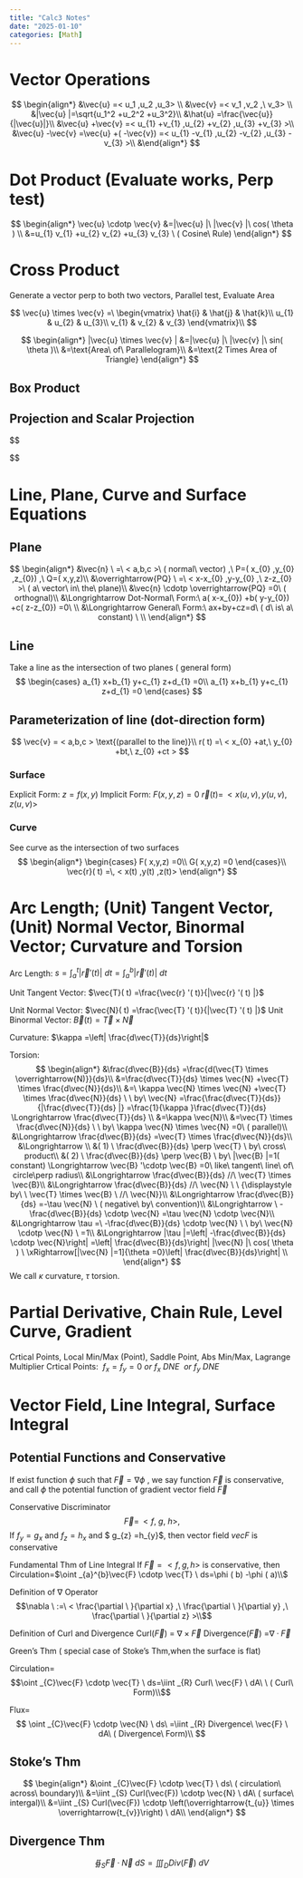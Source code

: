 ```yaml
---
title: "Calc3 Notes"
date: "2025-01-10"
categories: [Math]
---
```


# Vector Operations

$$
\begin{align*}
&\vec{u} =< u_1 ,u_2 ,u_3> \\
&\vec{v} =< v_1 ,v_2 ,\ v_3> \\
&|\vec{u} |=\sqrt{u_1^2 +u_2^2 +u_3^2}\\
&\hat{u} =\frac{\vec{u}}{|\vec{u}|}\\
&\vec{u} +\vec{v} =< u_{1} +v_{1} ,u_{2} +v_{2} ,u_{3} +v_{3}  >\\
&\vec{u} -\vec{v} =\vec{u} +( -\vec{v}) =< u_{1} -v_{1} ,u_{2} -v_{2} ,u_{3} -v_{3}  >\\
&\end{align*}
$$


# Dot Product (Evaluate works, Perp test)
$$
\begin{align*}
\vec{u} \cdotp \vec{v} 
&=|\vec{u} |\ |\vec{v} |\ cos( \theta ) \\
&=u_{1} v_{1} +u_{2} v_{2} +u_{3} v_{3} \ ( Cosine\ Rule)
\end{align*}
$$

# Cross Product 
Generate a vector perp to both two vectors, Parallel test, Evaluate Area

$$
\vec{u} \times \vec{v} =\ \begin{vmatrix}
\hat{i} & \hat{j} & \hat{k}\\
u_{1} & u_{2} & u_{3}\\
v_{1} & v_{2} & v_{3}
\end{vmatrix}\\
$$

$$
\begin{align*}
|\vec{u} \times \vec{v} |
&=|\vec{u} |\ |\vec{v} |\ sin( \theta )\\
&=\text{Area\ of\ Parallelogram}\\
&=\text{2 Times Area of Triangle}
\end{align*}
$$

## Box Product

## Projection and Scalar Projection
$$
\begin{aligned}
&Proj_{\vec{u}}\vec{v}=|\vec{v}|cos(\theta)\widehat{u}=|\vec{v}|\frac{\vec{u}\cdot\vec{v}}{|\vec{u}||\vec{v}|}\frac{\vec{u}}{|\vec{u}|}=\frac{\vec{u}\cdot\vec{v}}{|\vec{u}|^2}\vec{u}\\

&Scal_{\vec{u}}\vec{v}=|\vec{v}|\cos(\theta)=|\vec{v}|\frac{\vec{u}\cdot\vec{v}}{|\vec{u}||\vec{v}|}=\frac{\vec{u}\cdot\vec{v}}{|\vec{u}|}\\

&|Proj_{\vec{u}}\vec{v}|(maginititude)=|Scal_{\vec{u}}\vec{v}| (absvalue)
\end{aligned}
$$



# Line, Plane, Curve and Surface Equations
## Plane
$$
\begin{align*}
&\vec{n} \ =\ < a,b,c >\ ( normal\ vector) ,\ P=( x_{0} ,y_{0} ,z_{0}) ,\ Q=( x,y,z)\\
&\overrightarrow{PQ} \ =\ < x-x_{0} ,y-y_{0} ,\ z-z_{0}  >\ ( a\ vector\ in\ the\ plane)\\
&\vec{n} \cdotp \overrightarrow{PQ} =0\ ( orthognal)\\
&\Longrightarrow Dot-Normal\ Form:\ a( x-x_{0}) +b( y-y_{0}) +c( z-z_{0}) =0\ \\
&\Longrightarrow General\ Form:\ ax+by+cz=d\ ( d\ is\ a\ constant) \ \\
\end{align*}
$$

## Line
Take a line as the intersection of two planes ( general form)
$$
\begin{cases}
a_{1} x+b_{1} y+c_{1} z+d_{1} =0\\
a_{1} x+b_{1} y+c_{1} z+d_{1} =0
\end{cases}
$$

## Parameterization of line (dot-direction form)
$$
\vec{v} = < a,b,c > \text{(parallel to the line)}\\
r( t) =\ < x_{0} +at,\ y_{0} +bt,\ z_{0} +ct >
$$

### Surface

Explicit Form: $z=f( x,y)$
Implicit Form: $F(x,y,z)=0$
$\vec{r}( t) =\, < x( u,v) ,y( u,v) ,z( u,v)>$

### Curve
See curve as the intersection of two surfaces
$$
\begin{align*}
\begin{cases}
F( x,y,z) =0\\
G( x,y,z) =0
\end{cases}\\
\vec{r}( t) =\, < x(t) ,y(t) ,z(t)>
\end{align*}
$$

# Arc Length; (Unit) Tangent Vector, (Unit) Normal Vector, Binormal Vector; Curvature and Torsion

Arc Length: 
$s= \int _{a}^{t} |\vec{r} '( t) |\ dt=\int _{a}^{b} |\vec{r} '( t) |\ dt$

Unit Tangent Vector: 
$\vec{T}( t) =\frac{\vec{r} '( t)}{|\vec{r} '( t) |}$

Unit Normal Vector:
$\vec{N}( t) =\frac{\vec{T} '( t)}{|\vec{T} '( t) |}$
Unit Binormal Vector: $\vec{B}( t) =\vec{T} \times \vec{N}$


Curvature: 
$\kappa =\left| \frac{d\vec{T}}{ds}\right|$

Torsion: 
$$
\begin{align*}
&\frac{d\vec{B}}{ds} =\frac{d(\vec{T} \times \overrightarrow{N)}}{ds}\\
&=\frac{d\vec{T}}{ds} \times \vec{N} +\vec{T} \times \frac{d\vec{N}}{ds}\\
&=\ \kappa \vec{N} \times \vec{N} +\vec{T} \times \frac{d\vec{N}}{ds} \ \ by\ \vec{N} =\frac{\frac{d\vec{T}}{ds}}{|\frac{d\vec{T}}{ds} |} =\frac{1}{\kappa }\frac{d\vec{T}}{ds} \Longrightarrow \frac{d\vec{T}}{ds} \\
&=\kappa \vec{N}\\
&=\vec{T} \times \frac{d\vec{N}}{ds} \ \ by\ \kappa \vec{N} \times \vec{N} =0\ ( parallel)\\
&\Longrightarrow \frac{d\vec{B}}{ds} =\vec{T} \times \frac{d\vec{N}}{ds}\\
&\Longrightarrow \\
&( 1) \ \frac{d\vec{B}}{ds} \perp \vec{T} \ by\ cross\ product\\
&( 2) \ \frac{d\vec{B}}{ds} \perp \vec{B} \ by\ |\vec{B} |=1( constant) \Longrightarrow \vec{B} '\cdotp \vec{B} =0\ like\ tangent\ line\ of\ circle\perp radius\\
&\Longrightarrow \frac{d\vec{B}}{ds} //\ \vec{T} \times \vec{B}\\
&\Longrightarrow \frac{d\vec{B}}{ds} //\ \vec{N} \ \ {\displaystyle by\ \ \vec{T} \times \vec{B} \ //\ \vec{N}}\\
&\Longrightarrow \frac{d\vec{B}}{ds} =-\tau \vec{N} \ ( negative\ by\ convention)\\
&\Longrightarrow \ -\frac{d\vec{B}}{ds} \cdotp \vec{N} =\tau \vec{N} \cdotp \vec{N}\\
&\Longrightarrow \tau =\ -\frac{d\vec{B}}{ds} \cdotp \vec{N} \ \ by\ \vec{N} \cdotp \vec{N} \ =1\\
&\Longrightarrow |\tau |=\left| -\frac{d\vec{B}}{ds} \cdotp \vec{N}\right| =\left| \frac{d\vec{B}}{ds}\right| |\vec{N} |\ cos( \theta ) \ \xRightarrow[|\vec{N} |=1]{\theta =0}\left| \frac{d\vec{B}}{ds}\right| \\
\end{align*}
$$
We call $\kappa$ curvature, $\tau$ torsion.

# Partial Derivative, Chain Rule, Level Curve, Gradient

Crtical Points, Local Min/Max (Point), Saddle Point, Abs Min/Max, Lagrange Multiplier Crtical Points: 
$\ f_{x} =f_{y} =0\ or\ f_{x} \ DNE\ \ or\ f_{y} \ DNE$

# Vector Field, Line Integral, Surface Integral

## Potential Functions and Conservative
If exist function $\phi$  such that $\vec{F}  = \nabla \phi$ , 
we say function $\vec{F}$  is conservative, and 
call $\phi$  the potential function  of gradient vector field  $\vec{F}$

Conservative Discriminator
$$
\vec{F} =\, < f,\ g,\ h >,
$$
If $f_{y} =g_{x}$  and $f_{z} =h_{x}$  and $ g_{z} =h_{y}$,
then vector field $vec{F}$  is conservative

Fundamental Thm of Line Integral
If $\vec{F} = < f, g, h >$ is conservative, then
Circulation=$\oint _{a}^{b}\vec{F} \cdotp \vec{T} \ ds=\phi ( b) -\phi ( a)\\$


Definition of $\nabla$  Operator
$$\nabla \ :=\ < \frac{\partial \ }{\partial x} ,\ \frac{\partial \ }{\partial y} ,\ \frac{\partial \ }{\partial z}  >\\$$



Definition of Curl and Divergence
Curl($\vec{F}$) = $\nabla \times \vec{F}$
Divergence($\vec{F}$) =$\nabla \cdotp \vec{F}$



Green's Thm ( special case of Stoke's Thm,when the surface is flat)

Circulation= 
$$\oint _{C}\vec{F} \cdotp \vec{T} \ ds=\iint _{R} Curl\ \vec{F} \ dA\ \ ( Curl\ Form)\\$$

Flux=
$$
\oint _{C}\vec{F} \cdotp \vec{N} \ ds\ =\iint _{R} Divergence\ \vec{F} \ dA\ ( Divergence\ Form)\\
$$

## Stoke's Thm
$$
\begin{align*}
&\oint _{C}\vec{F} \cdotp \vec{T} \ ds\ ( circulation\ across\ boundary)\\
&=\iint _{S} Curl(\vec{F}) \cdotp \vec{N} \ dA\ ( surface\ intergal)\\
&=\iint _{S} Curl(\vec{F}) \cdotp \left(\overrightarrow{t_{u}} \times \overrightarrow{t_{v}}\right) \ dA\\
\end{align*}
$$

## Divergence Thm

$$
\oiint_S \vec{F} \cdotp \vec{N} \ dS=\iiint _{D} Div(\vec{F}) \ dV
$$



